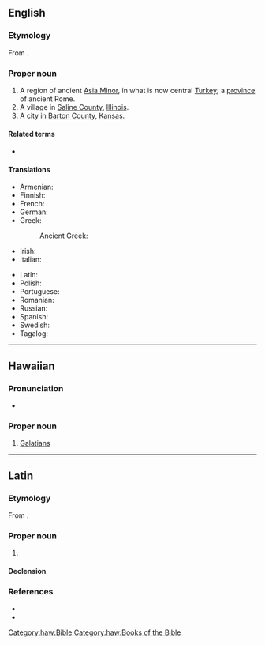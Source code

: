 ==English==
{{wikipedia|Galatia (disambiguation)}}

===Etymology===
From {{der|en|grc|Γαλατία||sc=polytonic}}.

===Proper noun===
{{en-proper noun}}

# A region of ancient [[Asia Minor]], in what is now central [[Turkey]]; a [[province]] of ancient Rome.
# A village in [[Saline County]], [[Illinois]].
# A city in [[Barton County]], [[Kansas]].

====Related terms====
* {{l|en|Galatians}}

====Translations====
{{trans-top|region of Asia Minor}}
* Armenian: {{t|hy|Գաղատիա}}
* Finnish: {{t+|fi|Galatia}}
* French: {{t+|fr|Galatie|f}}
* German: {{t+|de|Galatien|n}}
* Greek:
*: Ancient Greek: {{t|grc|Γαλατία|f}}
* Irish: {{t|ga|an Ghaláit|f}}
* Italian: {{t|it|Galazia|f}}
{{trans-mid}}
* Latin: {{t|la|Galatia|f}}
* Polish: {{t+|pl|Galacja|f}}
* Portuguese: {{t+|pt|Galácia|f}}
* Romanian: {{t+|ro|Galatia|f}}
* Russian: {{t+|ru|Галатия|f}}
* Spanish: {{t|es|Galacia|f}}
* Swedish: {{t+|sv|Galatien|n}}
* Tagalog: {{t|tl|Galasya}}
{{trans-bottom}}

{{topics|en|Villages|Illinois, USA|Cities in Kansas, USA}}

----

==Hawaiian==

===Pronunciation===
* {{haw-IPA}}

===Proper noun===
{{haw-proper noun}}

# [[Galatians]] {{gloss|book of the Bible}}

[[Category:haw:Bible]]
[[Category:haw:Books of the Bible]]

----

==Latin==

===Etymology===
From {{der|la|grc|Γαλατία}}.

===Proper noun===
{{la-proper noun|Galatīa|Galatīae|f|first}}

# {{l|en|Galatia}} {{gloss|region of Anatolia, later a Roman province}}

====Declension====
{{la-decl-1st|loc=1|num=sg|Galatī}}

===References===
* {{R:L&S}}
* {{R:Gaffiot}}